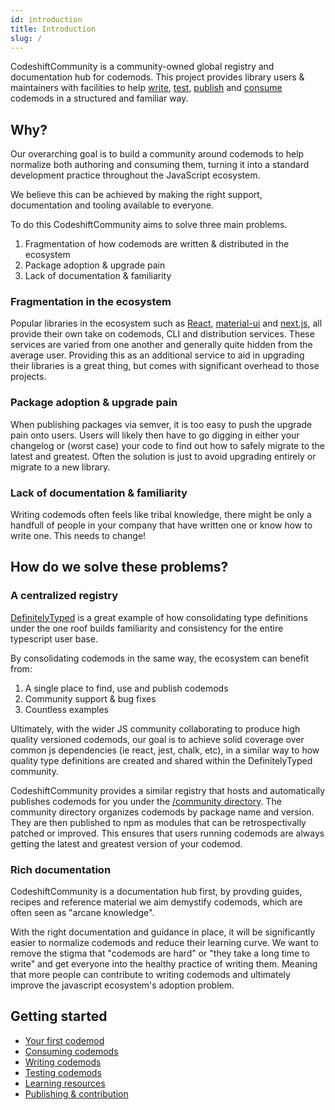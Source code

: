 ```yaml
---
id: introduction
title: Introduction
slug: /
---
```


CodeshiftCommunity is a community-owned global registry and documentation hub for codemods.
This project provides library users & maintainers with facilities to help [write](authoring), [test](testing), [publish](contribution) and [consume](consuming) codemods in a structured and familiar way.

## Why?

Our overarching goal is to build a community around codemods to help normalize both authoring and consuming them, turning it into a standard development practice throughout the JavaScript ecosystem.

We believe this can be achieved by making the right support, documentation and tooling available to everyone.

To do this CodeshiftCommunity aims to solve three main problems.

1. Fragmentation of how codemods are written & distributed in the ecosystem
2. Package adoption & upgrade pain
3. Lack of documentation & familiarity

### Fragmentation in the ecosystem

Popular libraries in the ecosystem such as [React](https://github.com/reactjs/react-codemod), [material-ui](https://github.com/mui-org/material-ui/tree/master/packages/material-ui-codemod) and [next.js](https://nextjs.org/docs/advanced-features/codemods), all provide their own take on codemods, CLI and distribution services.
These services are varied from one another and generally quite hidden from the average user.
Providing this as an additional service to aid in upgrading their libraries is a great thing, but comes with significant overhead to those projects.

### Package adoption & upgrade pain

When publishing packages via semver, it is too easy to push the upgrade pain onto users.
Users will likely then have to go digging in either your changelog or (worst case) your code to find out how to safely migrate to the latest and greatest.
Often the solution is just to avoid upgrading entirely or migrate to a new library.

### Lack of documentation & familiarity

Writing codemods often feels like tribal knowledge, there might be only a handfull of people in your company that have written one or know how to write one. This needs to change!

## How do we solve these problems?

### A centralized registry

[DefinitelyTyped](https://github.com/DefinitelyTyped/DefinitelyTyped) is a great example of how consolidating type definitions under the one roof builds familiarity and consistency for the entire typescript user base.

By consolidating codemods in the same way, the ecosystem can benefit from:

1. A single place to find, use and publish codemods
2. Community support & bug fixes
3. Countless examples

Ultimately, with the wider JS community collaborating to produce high quality versioned codemods, our goal is to achieve solid coverage over common js dependencies (ie react, jest, chalk, etc), in a similar way to how quality type definitions are created and shared within the DefinitelyTyped community.

CodeshiftCommunity provides a similar registry that hosts and automatically publishes codemods for you under the [/community directory](https://github.com/CodeshiftCommunity/CodeshiftCommunity/tree/main/community).
The community directory organizes codemods by package name and version. They are then published to npm as modules that can be retrospectivally patched or improved.
This ensures that users running codemods are always getting the latest and greatest version of your codemod.

### Rich documentation

CodeshiftCommunity is a documentation hub first, by provding guides, recipes and reference material we aim demystify codemods, which are often seen as "arcane knowledge".

With the right documentation and guidance in place, it will be significantly easier to normalize codemods and reduce their learning curve.
We want to remove the stigma that "codemods are hard" or "they take a long time to write" and get everyone into the healthy practice of writing them.
Meaning that more people can contribute to writing codemods and ultimately improve the javascript ecosystem's adoption problem.

## Getting started

- [Your first codemod](/docs/your-first-codemod)
- [Consuming codemods](consuming)
- [Writing codemods](authoring)
- [Testing codemods](testing)
- [Learning resources](your-first-codemod)
- [Publishing & contribution](contribution)
